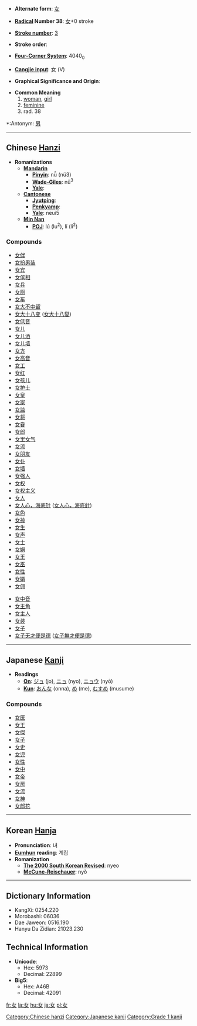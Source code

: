 * '''Alternate form''': [[女]]

* '''[[Wiktionary:Chinese radical index| Radical]] Number 38''': [[Wiktionary:Chinese radical index 女|女]]+0 stroke

* '''[[Wiktionary:Chinese total strokes index|Stroke number]]''': [[Wiktionary:Chinese total strokes index 3|3]]

* '''Stroke order''': 

* '''[[Wiktionary:Chinese four corner index|Four-Corner System]]''': 4040<sub>0</sub>

* '''[[Wiktionary:Chinese Cangjie index|Cangjie input]]''': 女 (V)

* '''Graphical Significance and Origin''': 

* '''Common Meaning'''
*#[[woman]], [[girl]]
*# [[feminine]]
*# rad. 38

*:Antonym: [[男]]
----

== Chinese [[Hanzi]] ==

* '''Romanizations'''
** '''[[Mandarin]]'''
*** '''[[Pinyin]]''': nǚ (nü3)
*** '''[[Wade-Giles]]''': nü<sup>3</sup>
*** '''[[Yale]]''': 
** '''[[Cantonese]]'''
*** '''[[Jyutping]]''':
*** '''[[Penkyamp]]''': 
*** '''[[Yale]]''': neui5
**'''[[wikipedia:Min_Nan|Min Nan]]'''
***'''[[wikipedia:POJ|POJ]]''': lú (lu<sup>2</sup>), lí (li<sup>2</sup>)

===Compounds===
{{top}}
*[[女伴]]
*[[女扮男装]]
*[[女宾]]
*[[女傧相]]
*[[女兵]]
*[[女厕]]
*[[女车]]
*[[女大不中留]]
*[[女大十八变]] ([[女大十八變]])
*[[女低音]]
*[[女儿]]
*[[女儿酒]]
*[[女儿墙]]
*[[女方]]
*[[女高音]]
*[[女工]]
*[[女红]]
*[[女孩儿]]
*[[女护士]]
*[[女皇]]
*[[女家]]
*[[女监]]
*[[女将]]
*[[女眷]]
*[[女郎]]
*[[女里女气]]
*[[女流]]
*[[女朋友]]
*[[女仆]]
*[[女墙]]
*[[女强人]]
*[[女权]]
*[[女权主义]]
*[[女人]]
*[[女人心，海底针]] ([[女人心，海底針]])
*[[女色]]
*[[女神]]
*[[女生]]
*[[女声]]
*[[女士]]
*[[女娲]]
*[[女王]]
*[[女巫]]
*[[女性]]
*[[女婿]]
*[[女佣]]
{{mid}}
*[[女中音]]
*[[女主角]]
*[[女主人]]
*[[女装]]
*[[女子]]
*[[女子无才便是德]] ([[女子無才便是德]])
{{bottom}}

----

== Japanese [[Kanji]] ==

* '''Readings'''
** '''[[On]]''': [[ジョ]] (jo), [[ニョ]] (nyo), [[ニョウ]] (nyō)
** '''[[Kun]]''': [[おんな]] (onna), [[め]] (me), [[むすめ]] (musume)

===Compounds===
*[[女医]]
*[[女王]]
*[[女傑]]
*[[女子]]
*[[女史]]
*[[女児]]
*[[女性]]
*[[女中]]
*[[女帝]]
*[[女房]]
*[[女流]]
*[[女神]]
*[[女郎花]]


----

== Korean [[Hanja]] ==

* '''Pronunciation''': 녀
* '''[[Eumhun]] reading''': 계집
* '''Romanization'''
** '''[[The 2000 South Korean Revised Romanization|The 2000 South Korean Revised]]''': nyeo
** '''[[McCune-Reischauer]]''': nyŏ

----

== Dictionary Information ==

* KangXi: 0254.220
* Morobashi: 06036
* Dae Jaweon: 0516.190
* Hanyu Da Zidian: 21023.230

== Technical Information ==

* '''Unicode''':
** Hex: 5973
** Decimal: 22899
* '''Big5''':
** Hex: A46B
** Decimal: 42091

[[Category:Chinese hanzi]]
[[Category:Japanese kanji]]
[[Category:Grade 1 kanji]]

[[fr:女]]
[[la:女]]
[[hu:女]]
[[ja:女]]
[[pl:女]]